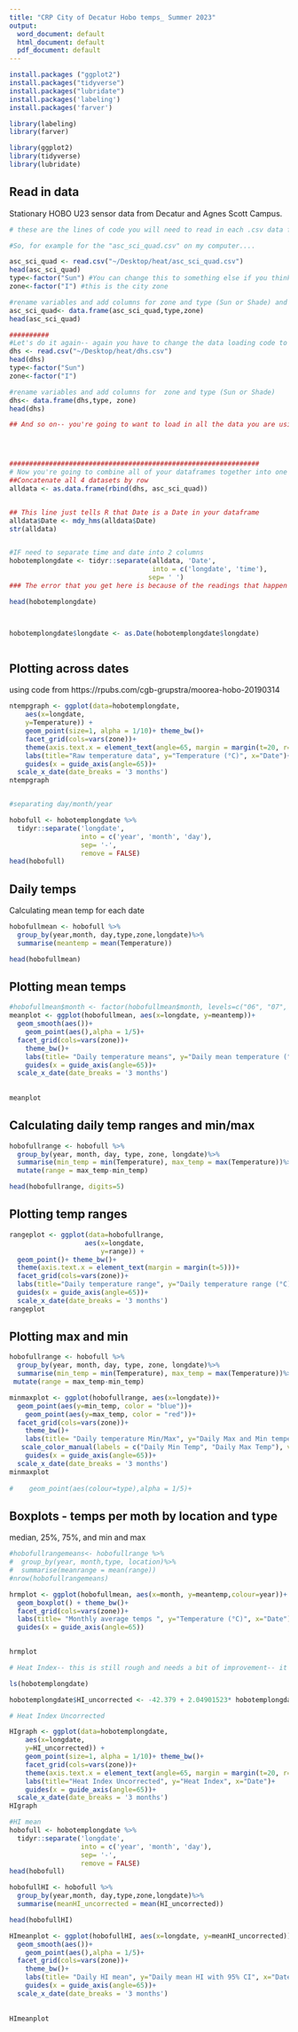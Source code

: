 ```yaml
---
title: "CRP City of Decatur Hobo temps_ Summer 2023"
output:
  word_document: default
  html_document: default
  pdf_document: default
---
```


```r
install.packages ("ggplot2")
install.packages("tidyverse")
install.packages("lubridate")
install.packages('labeling') 
install.packages('farver')

library(labeling)
library(farver)

library(ggplot2)
library(tidyverse)
library(lubridate)

```
## Read in data
Stationary HOBO U23 sensor data from Decatur and Agnes Scott Campus.
```r


# these are the lines of code you will need to read in each .csv data file you have. You will need to know where the actual data file lives, so that may be in the cloud or on your computer and will look different for each person and each data file.

#So, for example for the "asc_sci_quad.csv" on my computer....

asc_sci_quad <- read.csv("~/Desktop/heat/asc_sci_quad.csv")
head(asc_sci_quad)
type<-factor("Sun") #You can change this to something else if you think it would be more informative, for this example, I just used "Sun" and "Shade" as a really rough kind of canopy estimate, but we could and should do more with this
zone<-factor("I") #this is the city zone

#rename variables and add columns for zone and type (Sun or Shade) and make it a data frame
asc_sci_quad<- data.frame(asc_sci_quad,type,zone)
head(asc_sci_quad)

##########
#Let's do it again-- again you have to change the data loading code to be consistent with your computer and data file
dhs <- read.csv("~/Desktop/heat/dhs.csv") 
head(dhs)
type<-factor("Sun")
zone<-factor("I")

#rename variables and add columns for  zone and type (Sun or Shade)
dhs<- data.frame(dhs,type, zone)
head(dhs)

## And so on-- you're going to want to load in all the data you are using at this time. You can just copy, paste, and modify the above code to do what you want it to do. 




###############################################################
# Now you're going to combine all of your dataframes together into one dataset. In the example I gave I just have 2 and this is how I did it. 
##Concatenate all 4 datasets by row
alldata <- as.data.frame(rbind(dhs, asc_sci_quad))


## This line just tells R that Date is a Date in your dataframe
alldata$Date <- mdy_hms(alldata$Date)
str(alldata)


#IF need to separate time and date into 2 columns
hobotemplongdate <- tidyr::separate(alldata, 'Date',
                                    into = c('longdate', 'time'),
                                   sep= ' ') 
### The error that you get here is because of the readings that happen at midnight. Time is 0 at midnight and R doesn't know what to do with that-- I haven't solved that problem yet.

head(hobotemplongdate)



hobotemplongdate$longdate <- as.Date(hobotemplongdate$longdate)



```

## Plotting across dates 
using code from https://rpubs.com/cgb-grupstra/moorea-hobo-20190314
```r

ntempgraph <- ggplot(data=hobotemplongdate, 
    aes(x=longdate, 
    y=Temperature)) +
    geom_point(size=1, alpha = 1/10)+ theme_bw()+
    facet_grid(cols=vars(zone))+ 
    theme(axis.text.x = element_text(angle=65, margin = margin(t=20, r=100)))+
    labs(title="Raw temperature data", y="Temperature (°C)", x="Date")+
    guides(x = guide_axis(angle=65))+
  scale_x_date(date_breaks = '3 months')
ntempgraph



```


```r

#separating day/month/year 

hobofull <- hobotemplongdate %>%
  tidyr::separate('longdate',
                  into = c('year', 'month', 'day'),
                  sep= '-',
                  remove = FALSE)
head(hobofull)
```


## Daily temps
Calculating mean temp for each date
```r
hobofullmean <- hobofull %>%
  group_by(year,month, day,type,zone,longdate)%>%
  summarise(meantemp = mean(Temperature))

head(hobofullmean)

```

## Plotting mean temps
```r

#hobofullmean$month <- factor(hobofullmean$month, levels=c("06", "07", "08"))
meanplot <- ggplot(hobofullmean, aes(x=longdate, y=meantemp))+
  geom_smooth(aes())+
    geom_point(aes(),alpha = 1/5)+
  facet_grid(cols=vars(zone))+
    theme_bw()+
    labs(title= "Daily temperature means", y="Daily mean temperature (°F) with 95% CI", x="Date")+
    guides(x = guide_axis(angle=65))+
  scale_x_date(date_breaks = '3 months')
   
    
meanplot

```

## Calculating daily temp ranges and min/max
```r

hobofullrange <- hobofull %>%
  group_by(year, month, day, type, zone, longdate)%>%
  summarise(min_temp = min(Temperature), max_temp = max(Temperature))%>%
  mutate(range = max_temp-min_temp)

head(hobofullrange, digits=5)

```

## Plotting temp ranges
```r

rangeplot <- ggplot(data=hobofullrange, 
                   aes(x=longdate, 
                       y=range)) +
  geom_point()+ theme_bw()+
  theme(axis.text.x = element_text(margin = margin(t=5)))+
  facet_grid(cols=vars(zone))+
  labs(title="Daily temperature range", y="Daily temperature range (°C) with 95% CI ", x="Date")+
  guides(x = guide_axis(angle=65))+
  scale_x_date(date_breaks = '3 months')
rangeplot

```

## Plotting max and min
```r

hobofullrange <- hobofull %>%
  group_by(year, month, day, type, zone, longdate)%>%
  summarise(min_temp = min(Temperature), max_temp = max(Temperature))%>%
 mutate(range = max_temp-min_temp)

minmaxplot <- ggplot(hobofullrange, aes(x=longdate))+
  geom_point(aes(y=min_temp, color = "blue"))+
    geom_point(aes(y=max_temp, color = "red"))+
  facet_grid(cols=vars(zone))+
    theme_bw()+
    labs(title= "Daily temperature Min/Max", y="Daily Max and Min temperature (°F) with 95% CI", x="Date", color = "Min/Max Temps")+
   scale_color_manual(labels = c("Daily Min Temp", "Daily Max Temp"), values = c("blue", "red")) +
    guides(x = guide_axis(angle=65))+
  scale_x_date(date_breaks = '3 months')
minmaxplot
   
#    geom_point(aes(colour=type),alpha = 1/5)+
```

## Boxplots - temps per moth by location and type
median, 25%, 75%, and min and max
```r

#hobofullrangemeans<- hobofullrange %>%
#  group_by(year, month,type, location)%>%
#  summarise(meanrange = mean(range))
#nrow(hobofullrangemeans)

hrmplot <- ggplot(hobofullmean, aes(x=month, y=meantemp,colour=year))+
  geom_boxplot() + theme_bw()+
  facet_grid(cols=vars(zone))+
  labs(title= "Monthly average temps ", y="Temperature (°C)", x="Date") +
  guides(x = guide_axis(angle=65))
   

hrmplot

```

```r
# Heat Index-- this is still rough and needs a bit of improvement-- it's the coding challenge of the day!

ls(hobotemplongdate)

hobotemplongdate$HI_uncorrected <- -42.379 + 2.04901523* hobotemplongdate$Temperature + 10.14333127*hobotemplongdate$RH - .22475541*hobotemplongdate$Temperature*hobotemplongdate$RH - .00683783*hobotemplongdate$Temperature*hobotemplongdate$Temperature- .05481717*hobotemplongdate$RH*hobotemplongdate$RH + .00122874*hobotemplongdate$Temperature*hobotemplongdate$Temperature*hobotemplongdate$RH + .00085282*hobotemplongdate$Temperature*hobotemplongdate$RH*hobotemplongdate$RH - .00000199*hobotemplongdate$Temperature*hobotemplongdate$Temperature*hobotemplongdate$RH*hobotemplongdate$RH
```

```r
# Heat Index Uncorrected

HIgraph <- ggplot(data=hobotemplongdate, 
    aes(x=longdate, 
    y=HI_uncorrected)) +
    geom_point(size=1, alpha = 1/10)+ theme_bw()+
    facet_grid(cols=vars(zone))+ 
    theme(axis.text.x = element_text(angle=65, margin = margin(t=20, r=100)))+
    labs(title="Heat Index Uncorrected", y="Heat Index", x="Date")+
    guides(x = guide_axis(angle=65))+
  scale_x_date(date_breaks = '3 months')
HIgraph

```
```r
#HI mean
hobofull <- hobotemplongdate %>%
  tidyr::separate('longdate',
                  into = c('year', 'month', 'day'),
                  sep= '-',
                  remove = FALSE)
head(hobofull)

hobofullHI <- hobofull %>%
  group_by(year,month, day,type,zone,longdate)%>%
  summarise(meanHI_uncorrected = mean(HI_uncorrected))

head(hobofullHI)

HImeanplot <- ggplot(hobofullHI, aes(x=longdate, y=meanHI_uncorrected))+
  geom_smooth(aes())+
    geom_point(aes(),alpha = 1/5)+
  facet_grid(cols=vars(zone))+
    theme_bw()+
    labs(title= "Daily HI mean", y="Daily mean HI with 95% CI", x="Date")+
    guides(x = guide_axis(angle=65))+
  scale_x_date(date_breaks = '3 months')
   
    
HImeanplot

```

